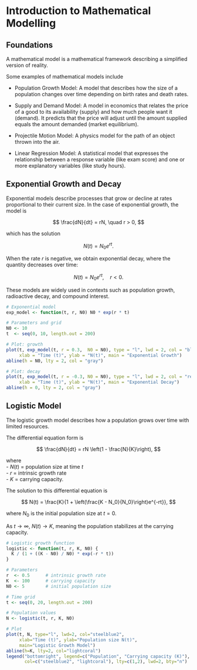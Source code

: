 # Introduction to Mathematical Modelling

## Foundations {#sec:foundations}

::: {.definition name="Model"}
A mathematical model is a mathematical framework describing a simplified version of reality.
:::

Some examples of mathematical models include

- Population Growth Model: A model that describes how the size of a population changes over time depending on birth rates and death rates.

- Supply and Demand Model: A model in economics that relates the price of a good to its availability (supply) and how much people want it (demand). It predicts that the price will adjust until the amount supplied equals the amount demanded (market equilibrium).

- Projectile Motion Model: A physics model for the path of an object thrown into the air.

- Linear Regression Model: A statistical model that expresses the relationship between a response variable (like exam score) and one or more explanatory variables (like study hours).



## Exponential Growth and Decay

Exponential models describe processes that grow or decline at rates proportional to their current size. In the case of exponential growth, the model is

$$
\frac{dN}{dt} = rN, \quad r > 0,
$$

which has the solution

$$
N(t) = N_0 e^{rt}.
$$

When the rate $r$ is negative, we obtain exponential decay, where the quantity decreases over time:

$$
N(t) = N_0 e^{rt}, \quad r < 0.
$$

These models are widely used in contexts such as population growth, radioactive decay, and compound interest.


```r
# Exponential model
exp_model <- function(t, r, N0) N0 * exp(r * t)

# Parameters and grid
N0 <- 10
t  <- seq(0, 10, length.out = 200)

# Plot: growth
plot(t, exp_model(t, r = 0.3,  N0 = N0), type = "l", lwd = 2, col = "blue",
     xlab = "Time (t)", ylab = "N(t)", main = "Exponential Growth")
abline(h = N0, lty = 2, col = "gray")

# Plot: decay
plot(t, exp_model(t, r = -0.3, N0 = N0), type = "l", lwd = 2, col = "red",
     xlab = "Time (t)", ylab = "N(t)", main = "Exponential Decay")
abline(h = 0, lty = 2, col = "gray")
```


## Logistic Model

The logistic growth model describes how a population grows over time with limited resources.

The differential equation form is

$$
\frac{dN}{dt} = rN \left(1 - \frac{N}{K}\right),
$$

where  
- $N(t)$ = population size at time $t$  
- $r$ = intrinsic growth rate  
- $K$ = carrying capacity.  

The solution to this differential equation is

$$
N(t) = \frac{K}{1 + \left(\frac{K - N_0}{N_0}\right)e^{-rt}},
$$

where $N_0$ is the initial population size at $t=0$.  

As $t \to \infty$, $N(t) \to K$, meaning the population stabilizes at the carrying capacity.


```r
# Logistic growth function
logistic <- function(t, r, K, N0) {
  K / (1 + ((K - N0) / N0) * exp(-r * t))
}

# Parameters
r  <- 0.5      # intrinsic growth rate
K  <- 100      # carrying capacity
N0 <- 5        # initial population size

# Time grid
t <- seq(0, 20, length.out = 200)

# Population values
N <- logistic(t, r, K, N0)

# Plot
plot(t, N, type="l", lwd=2, col="steelblue2",
     xlab="Time (t)", ylab="Population size N(t)",
     main="Logistic Growth Model")
abline(h=K, lty=2, col="lightcoral")
legend("bottomright", legend=c("Population", "Carrying capacity (K)"),
       col=c("steelblue2", "lightcoral"), lty=c(1,2), lwd=2, bty="n")
```

